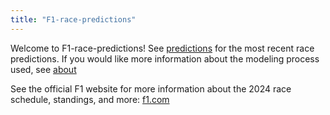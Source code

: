 ```yaml
---
title: "F1-race-predictions"
---
```


Welcome to F1-race-predictions! See [predictions](honors/outcomes.qmd) for the 
most recent race predictions. If you would like more information about the 
modeling process used, see [about](about.qmd)

See the official F1 website for more information about the 2024 race schedule, 
standings, and more: [f1.com](https://www.formula1.com/en/racing/2024.html)
